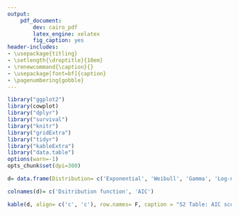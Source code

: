 ```yaml
---
output:
    pdf_document:
        dev: cairo_pdf
        latex_engine: xelatex
        fig_caption: yes
header-includes:
- \usepackage{titling}
- \setlength{\droptitle}{10em}
- \renewcommand{\caption}{}
- \usepackage[font=bf]{caption}
- \pagenumbering{gobble}
---
```


```r
library("ggplot2")
library(cowplot)
library("dplyr")
library("survival")
library("knitr")
library("gridExtra")
library("tidyr")
library("kableExtra")
library("data.table")
options(warn=-1)
opts_chunk$set(dpi=300)
```

```r

d= data.frame(Distribution= c('Exponential', 'Weibull', 'Gamma', 'Log-normal', 'Log-logistic'), AIC= c(866572.5, 494809.6, 509919.8, 512008.7, 496528.5))

colnames(d)= c('Dsitribution function', 'AIC')

kable(d, align= c('c', 'c'), row.names= F, caption = "S2 Table: AIC scores obtained after fitting 5 different survival distributions to gestational age.", booktabs = T) %>% kable_styling(latex_options= c('striped')) %>% column_spec(1, bold = T, color = "black", background = "white") %>% footnote(general_title= '', general= c('AIC, Akaike information criterion', 'Models were fitted using an accelerated failure time in all MoBa cohort (n= 79155, events= 63169) '))

```


